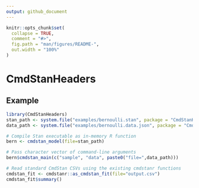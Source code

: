 ```yaml
---
output: github_document
---
```


<!-- README.md is generated from README.Rmd. Please edit that file -->

```r
knitr::opts_chunk$set(
  collapse = TRUE,
  comment = "#>",
  fig.path = "man/figures/README-",
  out.width = "100%"
)
```

# CmdStanHeaders

<!-- badges: start -->
<!-- badges: end -->

## Example


```r
library(CmdStanHeaders)
stan_path <- system.file("examples/bernoulli.stan", package = "CmdStanHeaders", mustWork = TRUE)
data_path <- system.file("examples/bernoulli.data.json", package = "CmdStanHeaders", mustWork = TRUE)

# Compile Stan executable as in-memory R function
bern <- cmdstan_model(file=stan_path)

# Pass character vector of command-line arguments
bern$cmdstan_main(c("sample", "data", paste0("file=",data_path)))

# Read standard CmdStan CSVs using the existing cmdstanr functions
cmdstan_fit <- cmdstanr::as_cmdstan_fit(file="output.csv")
cmdstan_fit$summary()
```

